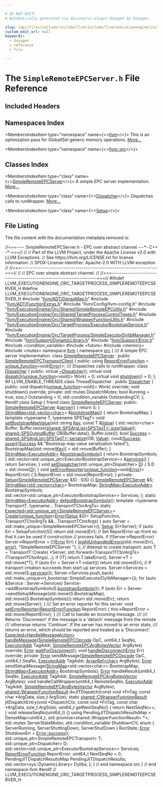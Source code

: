 ```yaml
---

# DO NOT EDIT!
# Automatically generated via docusaurus-plugin-doxygen by Doxygen.

slug: /api/files/include/include/llvm/include/llvm/executionengine/include/llvm/executionengine/orc/include/llvm/executionengine/orc/targetprocess/simpleremoteepcserver-h
custom_edit_url: null
keywords:
  - doxygen
  - reference
  - file

---
```





# The `SimpleRemoteEPCServer.h` File Reference

<DoxygenPage pluginConfig={pluginConfig}>



## Included Headers

<IncludesList>
<IncludesListItem
  filePath="llvm/ADT/DenseMap.h"
  permalink="/docs/api/files/include/include/llvm/include/llvm/adt/densemap-h"
  isLocal="true" />
<IncludesListItem
  filePath="llvm/ADT/FunctionExtras.h"
  permalink="/docs/api/files/include/include/llvm/include/llvm/adt/functionextras-h"
  isLocal="true" />
<IncludesListItem
  filePath="llvm/Config/llvm-config.h"
  permalink=""
  isLocal="true" />
<IncludesListItem
  filePath="llvm/ExecutionEngine/Orc/Shared/SimpleRemoteEPCUtils.h"
  permalink="/docs/api/files/include/include/llvm/include/llvm/executionengine/include/llvm/executionengine/orc/include/llvm/executionengine/orc/shared/simpleremoteepcutils-h"
  isLocal="true" />
<IncludesListItem
  filePath="llvm/ExecutionEngine/Orc/Shared/TargetProcessControlTypes.h"
  permalink="/docs/api/files/include/include/llvm/include/llvm/executionengine/include/llvm/executionengine/orc/include/llvm/executionengine/orc/shared/targetprocesscontroltypes-h"
  isLocal="true" />
<IncludesListItem
  filePath="llvm/ExecutionEngine/Orc/Shared/WrapperFunctionUtils.h"
  permalink="/docs/api/files/include/include/llvm/include/llvm/executionengine/include/llvm/executionengine/orc/include/llvm/executionengine/orc/shared/wrapperfunctionutils-h"
  isLocal="true" />
<IncludesListItem
  filePath="llvm/ExecutionEngine/Orc/TargetProcess/ExecutorBootstrapService.h"
  permalink="/docs/api/files/include/include/llvm/include/llvm/executionengine/include/llvm/executionengine/orc/include/llvm/executionengine/orc/targetprocess/executorbootstrapservice-h"
  isLocal="true" />
<IncludesListItem
  filePath="llvm/ExecutionEngine/Orc/TargetProcess/SimpleExecutorDylibManager.h"
  permalink="/docs/api/files/include/include/llvm/include/llvm/executionengine/include/llvm/executionengine/orc/include/llvm/executionengine/orc/targetprocess/simpleexecutordylibmanager-h"
  isLocal="true" />
<IncludesListItem
  filePath="llvm/Support/DynamicLibrary.h"
  permalink="/docs/api/files/include/include/llvm/include/llvm/support/dynamiclibrary-h"
  isLocal="true" />
<IncludesListItem
  filePath="llvm/Support/Error.h"
  permalink="/docs/api/files/include/include/llvm/include/llvm/support/error-h"
  isLocal="true" />
<IncludesListItem
  filePath="condition_variable"
  permalink=""
  isLocal="false" />
<IncludesListItem
  filePath="future"
  permalink=""
  isLocal="false" />
<IncludesListItem
  filePath="memory"
  permalink=""
  isLocal="false" />
<IncludesListItem
  filePath="mutex"
  permalink=""
  isLocal="false" />
</IncludesList>

## Namespaces Index

<MembersIndex>

<MembersIndexItem
  type="namespace"
  name={<><a href="/docs/api/namespaces/llvm">llvm</a></>}>
This is an optimization pass for GlobalISel generic memory operations. <a href="/docs/api/namespaces/llvm/#details">More...</a>
</MembersIndexItem>

<MembersIndexItem
  type="namespace"
  name={<><a href="/docs/api/namespaces/llvm/orc">llvm::orc</a></>}>
</MembersIndexItem>

</MembersIndex>

## Classes Index

<MembersIndex>

<MembersIndexItem
  type="class"
  name={<><a href="/docs/api/classes/llvm/orc/simpleremoteepcserver">SimpleRemoteEPCServer</a></>}>
A simple EPC server implementation. <a href="/docs/api/classes/llvm/orc/simpleremoteepcserver/#details">More...</a>
</MembersIndexItem>

<MembersIndexItem
  type="class"
  name={<><a href="/docs/api/classes/llvm/orc/simpleremoteepcserver/dispatcher">Dispatcher</a></>}>
Dispatches calls to runWrapper. <a href="/docs/api/classes/llvm/orc/simpleremoteepcserver/dispatcher/#details">More...</a>
</MembersIndexItem>

<MembersIndexItem
  type="class"
  name={<><a href="/docs/api/classes/llvm/orc/simpleremoteepcserver/setup">Setup</a></>}>
</MembersIndexItem>

</MembersIndex>


## File Listing

The file content with the documentation metadata removed is:

<ProgramListing>

<Link id="l00001" /><CodeLine lineNumber="1"><span class="doxyHighlightComment">//===---- SimpleRemoteEPCServer.h - EPC over abstract channel ---&#42;- C++ -&#42;-===//</span></CodeLine>
<Link id="l00002" /><CodeLine lineNumber="2"><span class="doxyHighlightComment">//</span></CodeLine>
<Link id="l00003" /><CodeLine lineNumber="3"><span class="doxyHighlightComment">// Part of the LLVM Project, under the Apache License v2.0 with LLVM Exceptions.</span></CodeLine>
<Link id="l00004" /><CodeLine lineNumber="4"><span class="doxyHighlightComment">// See https://llvm.org/LICENSE.txt for license information.</span></CodeLine>
<Link id="l00005" /><CodeLine lineNumber="5"><span class="doxyHighlightComment">// SPDX-License-Identifier: Apache-2.0 WITH LLVM-exception</span></CodeLine>
<Link id="l00006" /><CodeLine lineNumber="6"><span class="doxyHighlightComment">//</span></CodeLine>
<Link id="l00007" /><CodeLine lineNumber="7"><span class="doxyHighlightComment">//===----------------------------------------------------------------------===//</span></CodeLine>
<Link id="l00008" /><CodeLine lineNumber="8"><span class="doxyHighlightComment">//</span></CodeLine>
<Link id="l00009" /><CodeLine lineNumber="9"><span class="doxyHighlightComment">// EPC over simple abstract channel.</span></CodeLine>
<Link id="l00010" /><CodeLine lineNumber="10"><span class="doxyHighlightComment">//</span></CodeLine>
<Link id="l00011" /><CodeLine lineNumber="11"><span class="doxyHighlightComment">//===----------------------------------------------------------------------===//</span></CodeLine>
<Link id="l00012" /><CodeLine lineNumber="12"></CodeLine>
<Link id="l00013" /><CodeLine lineNumber="13"><span class="doxyHighlightPreprocessor">#ifndef LLVM&#95;EXECUTIONENGINE&#95;ORC&#95;TARGETPROCESS&#95;SIMPLEREMOTEEPCSERVER&#95;H</span></CodeLine>
<Link id="l00014" /><CodeLine lineNumber="14"><span class="doxyHighlightPreprocessor">#define LLVM&#95;EXECUTIONENGINE&#95;ORC&#95;TARGETPROCESS&#95;SIMPLEREMOTEEPCSERVER&#95;H</span></CodeLine>
<Link id="l00015" /><CodeLine lineNumber="15"></CodeLine>
<Link id="l00016" /><CodeLine lineNumber="16"><span class="doxyHighlightPreprocessor">#include &quot;<a href="/docs/api/files/include/include/llvm/include/llvm/adt/densemap-h">llvm/ADT/DenseMap.h</a>&quot;</span></CodeLine>
<Link id="l00017" /><CodeLine lineNumber="17"><span class="doxyHighlightPreprocessor">#include &quot;<a href="/docs/api/files/include/include/llvm/include/llvm/adt/functionextras-h">llvm/ADT/FunctionExtras.h</a>&quot;</span></CodeLine>
<Link id="l00018" /><CodeLine lineNumber="18"><span class="doxyHighlightPreprocessor">#include &quot;llvm/Config/llvm-config.h&quot;</span></CodeLine>
<Link id="l00019" /><CodeLine lineNumber="19"><span class="doxyHighlightPreprocessor">#include &quot;<a href="/docs/api/files/include/include/llvm/include/llvm/executionengine/include/llvm/executionengine/orc/include/llvm/executionengine/orc/shared/simpleremoteepcutils-h">llvm/ExecutionEngine/Orc/Shared/SimpleRemoteEPCUtils.h</a>&quot;</span></CodeLine>
<Link id="l00020" /><CodeLine lineNumber="20"><span class="doxyHighlightPreprocessor">#include &quot;<a href="/docs/api/files/include/include/llvm/include/llvm/executionengine/include/llvm/executionengine/orc/include/llvm/executionengine/orc/shared/targetprocesscontroltypes-h">llvm/ExecutionEngine/Orc/Shared/TargetProcessControlTypes.h</a>&quot;</span></CodeLine>
<Link id="l00021" /><CodeLine lineNumber="21"><span class="doxyHighlightPreprocessor">#include &quot;<a href="/docs/api/files/include/include/llvm/include/llvm/executionengine/include/llvm/executionengine/orc/include/llvm/executionengine/orc/shared/wrapperfunctionutils-h">llvm/ExecutionEngine/Orc/Shared/WrapperFunctionUtils.h</a>&quot;</span></CodeLine>
<Link id="l00022" /><CodeLine lineNumber="22"><span class="doxyHighlightPreprocessor">#include &quot;<a href="/docs/api/files/include/include/llvm/include/llvm/executionengine/include/llvm/executionengine/orc/include/llvm/executionengine/orc/targetprocess/executorbootstrapservice-h">llvm/ExecutionEngine/Orc/TargetProcess/ExecutorBootstrapService.h</a>&quot;</span></CodeLine>
<Link id="l00023" /><CodeLine lineNumber="23"><span class="doxyHighlightPreprocessor">#include &quot;<a href="/docs/api/files/include/include/llvm/include/llvm/executionengine/include/llvm/executionengine/orc/include/llvm/executionengine/orc/targetprocess/simpleexecutordylibmanager-h">llvm/ExecutionEngine/Orc/TargetProcess/SimpleExecutorDylibManager.h</a>&quot;</span></CodeLine>
<Link id="l00024" /><CodeLine lineNumber="24"><span class="doxyHighlightPreprocessor">#include &quot;<a href="/docs/api/files/include/include/llvm/include/llvm/support/dynamiclibrary-h">llvm/Support/DynamicLibrary.h</a>&quot;</span></CodeLine>
<Link id="l00025" /><CodeLine lineNumber="25"><span class="doxyHighlightPreprocessor">#include &quot;<a href="/docs/api/files/include/include/llvm/include/llvm/support/error-h">llvm/Support/Error.h</a>&quot;</span></CodeLine>
<Link id="l00026" /><CodeLine lineNumber="26"></CodeLine>
<Link id="l00027" /><CodeLine lineNumber="27"><span class="doxyHighlightPreprocessor">#include &lt;condition&#95;variable&gt;</span></CodeLine>
<Link id="l00028" /><CodeLine lineNumber="28"><span class="doxyHighlightPreprocessor">#include &lt;future&gt;</span></CodeLine>
<Link id="l00029" /><CodeLine lineNumber="29"><span class="doxyHighlightPreprocessor">#include &lt;memory&gt;</span></CodeLine>
<Link id="l00030" /><CodeLine lineNumber="30"><span class="doxyHighlightPreprocessor">#include &lt;mutex&gt;</span></CodeLine>
<Link id="l00031" /><CodeLine lineNumber="31"></CodeLine>
<Link id="l00032" /><CodeLine lineNumber="32"><span class="doxyHighlightKeyword">namespace </span><span class="doxyHighlight"><a href="/docs/api/namespaces/llvm">llvm</a> &#123;</span></CodeLine>
<Link id="l00033" /><CodeLine lineNumber="33"><span class="doxyHighlightKeyword">namespace </span><span class="doxyHighlight"><a href="/docs/api/namespaces/llvm/orc">orc</a> &#123;</span></CodeLine>
<Link id="l00034" /><CodeLine lineNumber="34"></CodeLine>
<Link id="l00035" /><CodeLine lineNumber="35"><span class="doxyHighlightComment">/// A simple EPC server implementation.</span></CodeLine>
<Link id="l00036" /><CodeLine lineNumber="36" lineLink="/docs/api/classes/llvm/orc/simpleremoteepcserver"><span class="doxyHighlightKeyword">class </span><span class="doxyHighlight"><a href="/docs/api/classes/llvm/orc/simpleremoteepcserver">SimpleRemoteEPCServer</a> : </span><span class="doxyHighlightKeyword">public</span><span class="doxyHighlight"> <a href="/docs/api/classes/llvm/orc/simpleremoteepctransportclient">SimpleRemoteEPCTransportClient</a> &#123;</span></CodeLine>
<Link id="l00037" /><CodeLine lineNumber="37"><span class="doxyHighlightKeyword">public</span><span class="doxyHighlight">:</span></CodeLine>
<Link id="l00038" /><CodeLine lineNumber="38" lineLink="/docs/api/classes/llvm/orc/simpleremoteepcserver/#af2a93fb08dba52798627e77a14ec44a6"><span class="doxyHighlight">  </span><span class="doxyHighlightKeyword">using </span><span class="doxyHighlight"><a href="/docs/api/classes/llvm/orc/simpleremoteepcserver/#af2a93fb08dba52798627e77a14ec44a6">ReportErrorFunction</a> = <a href="/docs/api/classes/llvm/unique-function">unique&#95;function</a>&lt;void(<a href="/docs/api/classes/llvm/error">Error</a>)&gt;;</span></CodeLine>
<Link id="l00039" /><CodeLine lineNumber="39"></CodeLine>
<Link id="l00040" /><CodeLine lineNumber="40"><span class="doxyHighlightComment">  /// Dispatches calls to runWrapper.</span></CodeLine>
<Link id="l00041" /><CodeLine lineNumber="41" lineLink="/docs/api/classes/llvm/orc/simpleremoteepcserver/dispatcher"><span class="doxyHighlight">  </span><span class="doxyHighlightKeyword">class </span><span class="doxyHighlight"><a href="/docs/api/classes/llvm/orc/simpleremoteepcserver/dispatcher">Dispatcher</a> &#123;</span></CodeLine>
<Link id="l00042" /><CodeLine lineNumber="42"><span class="doxyHighlight">  </span><span class="doxyHighlightKeyword">public</span><span class="doxyHighlight">:</span></CodeLine>
<Link id="l00043" /><CodeLine lineNumber="43" lineLink="/docs/api/classes/llvm/orc/simpleremoteepcserver/dispatcher/#a1fa8e79391c0da2479da4528abcc1664"><span class="doxyHighlight">    </span><span class="doxyHighlightKeyword">virtual</span><span class="doxyHighlight"> <a href="/docs/api/classes/llvm/orc/simpleremoteepcserver/dispatcher/#a1fa8e79391c0da2479da4528abcc1664">~Dispatcher</a>();</span></CodeLine>
<Link id="l00044" /><CodeLine lineNumber="44" lineLink="/docs/api/classes/llvm/orc/simpleremoteepcserver/dispatcher/#af82826b096dd5d2a1b7f2f37e13c0e57"><span class="doxyHighlight">    </span><span class="doxyHighlightKeyword">virtual</span><span class="doxyHighlight"> </span><span class="doxyHighlightKeywordType">void</span><span class="doxyHighlight"> <a href="/docs/api/classes/llvm/orc/simpleremoteepcserver/dispatcher/#af82826b096dd5d2a1b7f2f37e13c0e57">dispatch</a>(<a href="/docs/api/classes/llvm/unique-function">unique&#95;function</a>&lt;</span><span class="doxyHighlightKeywordType">void</span><span class="doxyHighlight">()&gt; Work) = 0;</span></CodeLine>
<Link id="l00045" /><CodeLine lineNumber="45" lineLink="/docs/api/classes/llvm/orc/simpleremoteepcserver/dispatcher/#a05ffa4c7a486bc953f61dfc1d8ca916e"><span class="doxyHighlight">    </span><span class="doxyHighlightKeyword">virtual</span><span class="doxyHighlight"> </span><span class="doxyHighlightKeywordType">void</span><span class="doxyHighlight"> <a href="/docs/api/classes/llvm/orc/simpleremoteepcserver/dispatcher/#a05ffa4c7a486bc953f61dfc1d8ca916e">shutdown</a>() = 0;</span></CodeLine>
<Link id="l00046" /><CodeLine lineNumber="46"><span class="doxyHighlight">  &#125;;</span></CodeLine>
<Link id="l00047" /><CodeLine lineNumber="47"></CodeLine>
<Link id="l00048" /><CodeLine lineNumber="48"><span class="doxyHighlightPreprocessor">#if LLVM&#95;ENABLE&#95;THREADS</span></CodeLine>
<Link id="l00049" /><CodeLine lineNumber="49"><span class="doxyHighlight">  </span><span class="doxyHighlightKeyword">class </span><span class="doxyHighlight">ThreadDispatcher : </span><span class="doxyHighlightKeyword">public</span><span class="doxyHighlight"> <a href="/docs/api/classes/llvm/orc/simpleremoteepcserver/dispatcher">Dispatcher</a> &#123;</span></CodeLine>
<Link id="l00050" /><CodeLine lineNumber="50"><span class="doxyHighlight">  </span><span class="doxyHighlightKeyword">public</span><span class="doxyHighlight">:</span></CodeLine>
<Link id="l00051" /><CodeLine lineNumber="51"><span class="doxyHighlight">    </span><span class="doxyHighlightKeywordType">void</span><span class="doxyHighlight"> dispatch(<a href="/docs/api/classes/llvm/unique-function">unique&#95;function</a>&lt;</span><span class="doxyHighlightKeywordType">void</span><span class="doxyHighlight">()&gt; Work) </span><span class="doxyHighlightKeyword">override</span><span class="doxyHighlight">;</span></CodeLine>
<Link id="l00052" /><CodeLine lineNumber="52"><span class="doxyHighlight">    </span><span class="doxyHighlightKeywordType">void</span><span class="doxyHighlight"> shutdown() </span><span class="doxyHighlightKeyword">override</span><span class="doxyHighlight">;</span></CodeLine>
<Link id="l00053" /><CodeLine lineNumber="53"></CodeLine>
<Link id="l00054" /><CodeLine lineNumber="54"><span class="doxyHighlight">  </span><span class="doxyHighlightKeyword">private</span><span class="doxyHighlight">:</span></CodeLine>
<Link id="l00055" /><CodeLine lineNumber="55"><span class="doxyHighlight">    std::mutex DispatchMutex;</span></CodeLine>
<Link id="l00056" /><CodeLine lineNumber="56"><span class="doxyHighlight">    </span><span class="doxyHighlightKeywordType">bool</span><span class="doxyHighlight"> Running = </span><span class="doxyHighlightKeyword">true</span><span class="doxyHighlight">;</span></CodeLine>
<Link id="l00057" /><CodeLine lineNumber="57"><span class="doxyHighlight">    </span><span class="doxyHighlightKeywordType">size&#95;t</span><span class="doxyHighlight"> Outstanding = 0;</span></CodeLine>
<Link id="l00058" /><CodeLine lineNumber="58"><span class="doxyHighlight">    std::condition&#95;variable OutstandingCV;</span></CodeLine>
<Link id="l00059" /><CodeLine lineNumber="59"><span class="doxyHighlight">  &#125;;</span></CodeLine>
<Link id="l00060" /><CodeLine lineNumber="60"><span class="doxyHighlightPreprocessor">#endif</span></CodeLine>
<Link id="l00061" /><CodeLine lineNumber="61"></CodeLine>
<Link id="l00062" /><CodeLine lineNumber="62" lineLink="/docs/api/classes/llvm/orc/simpleremoteepcserver/setup"><span class="doxyHighlight">  </span><span class="doxyHighlightKeyword">class </span><span class="doxyHighlight">Setup &#123;</span></CodeLine>
<Link id="l00063" /><CodeLine lineNumber="63" lineLink="/docs/api/classes/llvm/orc/simpleremoteepcserver/setup/#a2e5057ba48ea4d144e4d4db1fe5d876b"><span class="doxyHighlight">    </span><span class="doxyHighlightKeyword">friend</span><span class="doxyHighlight"> </span><span class="doxyHighlightKeyword">class </span><span class="doxyHighlight"><a href="/docs/api/classes/llvm/orc/simpleremoteepcserver/setup/#a2e5057ba48ea4d144e4d4db1fe5d876b">SimpleRemoteEPCServer</a>;</span></CodeLine>
<Link id="l00064" /><CodeLine lineNumber="64"></CodeLine>
<Link id="l00065" /><CodeLine lineNumber="65"><span class="doxyHighlight">  </span><span class="doxyHighlightKeyword">public</span><span class="doxyHighlight">:</span></CodeLine>
<Link id="l00066" /><CodeLine lineNumber="66" lineLink="/docs/api/classes/llvm/orc/simpleremoteepcserver/setup/#a31accc2fdf921768889213c8dde19e27"><span class="doxyHighlight">    <a href="/docs/api/classes/llvm/orc/simpleremoteepcserver/setup/#a2e5057ba48ea4d144e4d4db1fe5d876b">SimpleRemoteEPCServer</a> &amp;<a href="/docs/api/classes/llvm/orc/simpleremoteepcserver/setup/#a31accc2fdf921768889213c8dde19e27">server</a>() &#123; </span><span class="doxyHighlightKeywordFlow">return</span><span class="doxyHighlight"> S; &#125;</span></CodeLine>
<Link id="l00067" /><CodeLine lineNumber="67" lineLink="/docs/api/classes/llvm/orc/simpleremoteepcserver/setup/#ac375187082cbd8e02e24fca6cac72d25"><span class="doxyHighlight">    <a href="/docs/api/classes/llvm/stringmap">StringMap&lt;std::vector&lt;char&gt;</a>&gt; &amp;<a href="/docs/api/classes/llvm/orc/simpleremoteepcserver/setup/#ac375187082cbd8e02e24fca6cac72d25">bootstrapMap</a>() &#123; </span><span class="doxyHighlightKeywordFlow">return</span><span class="doxyHighlight"> BootstrapMap; &#125;</span></CodeLine>
<Link id="l00068" /><CodeLine lineNumber="68"><span class="doxyHighlight">    </span><span class="doxyHighlightKeyword">template</span><span class="doxyHighlight"> &lt;</span><span class="doxyHighlightKeyword">typename</span><span class="doxyHighlight"> T, </span><span class="doxyHighlightKeyword">typename</span><span class="doxyHighlight"> SPSTagT&gt;</span></CodeLine>
<Link id="l00069" /><CodeLine lineNumber="69" lineLink="/docs/api/classes/llvm/orc/simpleremoteepcserver/setup/#ab895f9e1b14f30370958aee17fff37e1"><span class="doxyHighlight">    </span><span class="doxyHighlightKeywordType">void</span><span class="doxyHighlight"> <a href="/docs/api/classes/llvm/orc/simpleremoteepcserver/setup/#ab895f9e1b14f30370958aee17fff37e1">setBootstrapMapValue</a>(std::string <a href="/docs/api/namespaces/llvm/#a98c6256d0644613c6b5b3e2ef06ef5ce">Key</a>, </span><span class="doxyHighlightKeyword">const</span><span class="doxyHighlight"> T &amp;<a href="/docs/api/classes/llvm/value">Value</a>) &#123;</span></CodeLine>
<Link id="l00070" /><CodeLine lineNumber="70"><span class="doxyHighlight">      std::vector&lt;char&gt; Buffer;</span></CodeLine>
<Link id="l00071" /><CodeLine lineNumber="71"><span class="doxyHighlight">      Buffer.resize(<a href="/docs/api/classes/llvm/orc/shared/spsarglist">shared::SPSArgList&lt;SPSTagT&gt;::size</a>(<a href="/docs/api/classes/llvm/value">Value</a>));</span></CodeLine>
<Link id="l00072" /><CodeLine lineNumber="72"><span class="doxyHighlight">      <a href="/docs/api/classes/llvm/orc/shared/spsoutputbuffer">shared::SPSOutputBuffer</a> OB(Buffer.data(), Buffer.size());</span></CodeLine>
<Link id="l00073" /><CodeLine lineNumber="73"><span class="doxyHighlight">      </span><span class="doxyHighlightKeywordType">bool</span><span class="doxyHighlight"> <a href="/docs/api/files/lib/lib/target/lib/target/aarch64/lib/target/aarch64/disassembler/aarch64disassembler-cpp/#abdb086b34295fb7aa09493c62d798465">Success</a> = <a href="/docs/api/classes/llvm/orc/shared/spsarglist">shared::SPSArgList&lt;SPSTagT&gt;::serialize</a>(OB, <a href="/docs/api/classes/llvm/value">Value</a>);</span></CodeLine>
<Link id="l00074" /><CodeLine lineNumber="74"><span class="doxyHighlight">      (void)<a href="/docs/api/files/lib/lib/target/lib/target/aarch64/lib/target/aarch64/disassembler/aarch64disassembler-cpp/#abdb086b34295fb7aa09493c62d798465">Success</a>;</span></CodeLine>
<Link id="l00075" /><CodeLine lineNumber="75"><span class="doxyHighlight">      <a href="/docs/api/files/lib/lib/target/lib/target/amdgpu/silowercontrolflow-cpp/#a4868c5d81c5ccc98c47aeab6244346a0">assert</a>(<a href="/docs/api/files/lib/lib/target/lib/target/aarch64/lib/target/aarch64/disassembler/aarch64disassembler-cpp/#abdb086b34295fb7aa09493c62d798465">Success</a> &amp;&amp; </span><span class="doxyHighlightStringLiteral">&quot;Bootstrap map value serialization failed&quot;</span><span class="doxyHighlight">);</span></CodeLine>
<Link id="l00076" /><CodeLine lineNumber="76"><span class="doxyHighlight">      BootstrapMap&#91;std::move(<a href="/docs/api/namespaces/llvm/#a98c6256d0644613c6b5b3e2ef06ef5ce">Key</a>)&#93; = std::move(Buffer);</span></CodeLine>
<Link id="l00077" /><CodeLine lineNumber="77"><span class="doxyHighlight">    &#125;</span></CodeLine>
<Link id="l00078" /><CodeLine lineNumber="78" lineLink="/docs/api/classes/llvm/orc/simpleremoteepcserver/setup/#afa13e842b023c8b8e7cee054b9db76eb"><span class="doxyHighlight">    <a href="/docs/api/classes/llvm/stringmap">StringMap&lt;ExecutorAddr&gt;</a> &amp;<a href="/docs/api/classes/llvm/orc/simpleremoteepcserver/setup/#afa13e842b023c8b8e7cee054b9db76eb">bootstrapSymbols</a>() &#123; </span><span class="doxyHighlightKeywordFlow">return</span><span class="doxyHighlight"> BootstrapSymbols; &#125;</span></CodeLine>
<Link id="l00079" /><CodeLine lineNumber="79" lineLink="/docs/api/classes/llvm/orc/simpleremoteepcserver/setup/#a972f984248e665133ec7fe5c2b2d0d26"><span class="doxyHighlight">    std::vector&lt;std::unique&#95;ptr&lt;ExecutorBootstrapService&gt;&gt; &amp;<a href="/docs/api/classes/llvm/orc/simpleremoteepcserver/setup/#a972f984248e665133ec7fe5c2b2d0d26">services</a>() &#123;</span></CodeLine>
<Link id="l00080" /><CodeLine lineNumber="80"><span class="doxyHighlight">      </span><span class="doxyHighlightKeywordFlow">return</span><span class="doxyHighlight"> Services;</span></CodeLine>
<Link id="l00081" /><CodeLine lineNumber="81"><span class="doxyHighlight">    &#125;</span></CodeLine>
<Link id="l00082" /><CodeLine lineNumber="82" lineLink="/docs/api/classes/llvm/orc/simpleremoteepcserver/setup/#a8282f3997f4928d81133287112ad1ce6"><span class="doxyHighlight">    </span><span class="doxyHighlightKeywordType">void</span><span class="doxyHighlight"> <a href="/docs/api/classes/llvm/orc/simpleremoteepcserver/setup/#a8282f3997f4928d81133287112ad1ce6">setDispatcher</a>(std::unique&#95;ptr&lt;Dispatcher&gt; <a href="/docs/api/files/lib/lib/ir/builtingcs-cpp/#a6a9f043784cf87001c84980afa76da82">D</a>) &#123; S.D = std::move(<a href="/docs/api/files/lib/lib/ir/builtingcs-cpp/#a6a9f043784cf87001c84980afa76da82">D</a>); &#125;</span></CodeLine>
<Link id="l00083" /><CodeLine lineNumber="83" lineLink="/docs/api/classes/llvm/orc/simpleremoteepcserver/setup/#a9ebc355ca1707efcf478cc9b40327b4e"><span class="doxyHighlight">    </span><span class="doxyHighlightKeywordType">void</span><span class="doxyHighlight"> <a href="/docs/api/classes/llvm/orc/simpleremoteepcserver/setup/#a9ebc355ca1707efcf478cc9b40327b4e">setErrorReporter</a>(<a href="/docs/api/classes/llvm/unique-function">unique&#95;function</a>&lt;</span><span class="doxyHighlightKeywordType">void</span><span class="doxyHighlight">(<a href="/docs/api/classes/llvm/error">Error</a>)&gt; ReportError) &#123;</span></CodeLine>
<Link id="l00084" /><CodeLine lineNumber="84"><span class="doxyHighlight">      S.ReportError = std::move(ReportError);</span></CodeLine>
<Link id="l00085" /><CodeLine lineNumber="85"><span class="doxyHighlight">    &#125;</span></CodeLine>
<Link id="l00086" /><CodeLine lineNumber="86"></CodeLine>
<Link id="l00087" /><CodeLine lineNumber="87"><span class="doxyHighlight">  </span><span class="doxyHighlightKeyword">private</span><span class="doxyHighlight">:</span></CodeLine>
<Link id="l00088" /><CodeLine lineNumber="88"><span class="doxyHighlight">    <a href="/docs/api/namespaces/llvm/orc/#a1448b52253eb43f8f07b7f5d94336a47aad2376beebecdcf7846ba973fa1a005b">Setup</a>(<a href="/docs/api/classes/llvm/orc/simpleremoteepcserver">SimpleRemoteEPCServer</a> &amp;S) : S(S) &#123;&#125;</span></CodeLine>
<Link id="l00089" /><CodeLine lineNumber="89"><span class="doxyHighlight">    <a href="/docs/api/classes/llvm/orc/simpleremoteepcserver">SimpleRemoteEPCServer</a> &amp;S;</span></CodeLine>
<Link id="l00090" /><CodeLine lineNumber="90"><span class="doxyHighlight">    <a href="/docs/api/classes/llvm/stringmap">StringMap&lt;std::vector&lt;char&gt;</a>&gt; BootstrapMap;</span></CodeLine>
<Link id="l00091" /><CodeLine lineNumber="91"><span class="doxyHighlight">    <a href="/docs/api/classes/llvm/stringmap">StringMap&lt;ExecutorAddr&gt;</a> BootstrapSymbols;</span></CodeLine>
<Link id="l00092" /><CodeLine lineNumber="92"><span class="doxyHighlight">    std::vector&lt;std::unique&#95;ptr&lt;ExecutorBootstrapService&gt;&gt; Services;</span></CodeLine>
<Link id="l00093" /><CodeLine lineNumber="93"><span class="doxyHighlight">  &#125;;</span></CodeLine>
<Link id="l00094" /><CodeLine lineNumber="94"></CodeLine>
<Link id="l00095" /><CodeLine lineNumber="95"><span class="doxyHighlight">  </span><span class="doxyHighlightKeyword">static</span><span class="doxyHighlight"> <a href="/docs/api/classes/llvm/stringmap">StringMap&lt;ExecutorAddr&gt;</a> <a href="/docs/api/classes/llvm/orc/simpleremoteepcserver/#a0d4f063da3bf0cb25ecdf1d8efb56b11">defaultBootstrapSymbols</a>();</span></CodeLine>
<Link id="l00096" /><CodeLine lineNumber="96"></CodeLine>
<Link id="l00097" /><CodeLine lineNumber="97"><span class="doxyHighlight">  </span><span class="doxyHighlightKeyword">template</span><span class="doxyHighlight"> &lt;</span><span class="doxyHighlightKeyword">typename</span><span class="doxyHighlight"> TransportT, </span><span class="doxyHighlightKeyword">typename</span><span class="doxyHighlight">... TransportTCtorArgTs&gt;</span></CodeLine>
<Link id="l00098" /><CodeLine lineNumber="98"><span class="doxyHighlight">  </span><span class="doxyHighlightKeyword">static</span><span class="doxyHighlight"> <a href="/docs/api/classes/llvm/expected">Expected&lt;std::unique&#95;ptr&lt;SimpleRemoteEPCServer&gt;</a>&gt;</span></CodeLine>
<Link id="l00099" /><CodeLine lineNumber="99" lineLink="/docs/api/classes/llvm/orc/simpleremoteepcserver/#a0facce9e327f9772c1ce34cc1f4b0f07"><span class="doxyHighlight">  <a href="/docs/api/classes/llvm/orc/simpleremoteepcserver/#a0facce9e327f9772c1ce34cc1f4b0f07">Create</a>(<a href="/docs/api/classes/llvm/unique-function">unique&#95;function</a>&lt;<a href="/docs/api/namespaces/llvm/#ac226f3d2b9ca090171a8e0a8cb92c343a902b0d55fddef6f8d651fe1035b7d4bd">Error</a>(<a href="/docs/api/classes/llvm/orc/simpleremoteepcserver/setup">Setup</a> &amp;S)&gt; SetupFunction,</span></CodeLine>
<Link id="l00100" /><CodeLine lineNumber="100"><span class="doxyHighlight">         TransportTCtorArgTs &amp;&amp;...TransportTCtorArgs) &#123;</span></CodeLine>
<Link id="l00101" /><CodeLine lineNumber="101"><span class="doxyHighlight">    </span><span class="doxyHighlightKeyword">auto</span><span class="doxyHighlight"> Server = std::make&#95;unique&lt;SimpleRemoteEPCServer&gt;();</span></CodeLine>
<Link id="l00102" /><CodeLine lineNumber="102"><span class="doxyHighlight">    <a href="/docs/api/classes/llvm/orc/simpleremoteepcserver/setup">Setup</a> S(&#42;Server);</span></CodeLine>
<Link id="l00103" /><CodeLine lineNumber="103"><span class="doxyHighlight">    </span><span class="doxyHighlightKeywordFlow">if</span><span class="doxyHighlight"> (</span><span class="doxyHighlightKeyword">auto</span><span class="doxyHighlight"> Err = SetupFunction(S))</span></CodeLine>
<Link id="l00104" /><CodeLine lineNumber="104"><span class="doxyHighlight">      </span><span class="doxyHighlightKeywordFlow">return</span><span class="doxyHighlight"> std::move(Err);</span></CodeLine>
<Link id="l00105" /><CodeLine lineNumber="105"></CodeLine>
<Link id="l00106" /><CodeLine lineNumber="106"><span class="doxyHighlight">    </span><span class="doxyHighlightComment">// Set ReportError up-front so that it can be used if construction</span></CodeLine>
<Link id="l00107" /><CodeLine lineNumber="107"><span class="doxyHighlight">    </span><span class="doxyHighlightComment">// process fails.</span></CodeLine>
<Link id="l00108" /><CodeLine lineNumber="108"><span class="doxyHighlight">    </span><span class="doxyHighlightKeywordFlow">if</span><span class="doxyHighlight"> (!Server-&gt;ReportError)</span></CodeLine>
<Link id="l00109" /><CodeLine lineNumber="109"><span class="doxyHighlight">      Server-&gt;ReportError = &#91;&#93;(<a href="/docs/api/classes/llvm/error">Error</a> Err) &#123;</span></CodeLine>
<Link id="l00110" /><CodeLine lineNumber="110"><span class="doxyHighlight">        <a href="/docs/api/namespaces/llvm/#a065ed35b75b9eeb5cca1aa73bcae7183">logAllUnhandledErrors</a>(std::move(Err), <a href="/docs/api/namespaces/llvm/#a9a7b5c68c90f85baaedaa854cc5002cc">errs</a>(), </span><span class="doxyHighlightStringLiteral">&quot;SimpleRemoteEPCServer &quot;</span><span class="doxyHighlight">);</span></CodeLine>
<Link id="l00111" /><CodeLine lineNumber="111"><span class="doxyHighlight">      &#125;;</span></CodeLine>
<Link id="l00112" /><CodeLine lineNumber="112"></CodeLine>
<Link id="l00113" /><CodeLine lineNumber="113"><span class="doxyHighlight">    </span><span class="doxyHighlightComment">// Attempt to create transport.</span></CodeLine>
<Link id="l00114" /><CodeLine lineNumber="114"><span class="doxyHighlight">    </span><span class="doxyHighlightKeyword">auto</span><span class="doxyHighlight"> T = TransportT::Create(</span></CodeLine>
<Link id="l00115" /><CodeLine lineNumber="115"><span class="doxyHighlight">        &#42;Server, std::forward&lt;TransportTCtorArgTs&gt;(TransportTCtorArgs)...);</span></CodeLine>
<Link id="l00116" /><CodeLine lineNumber="116"><span class="doxyHighlight">    </span><span class="doxyHighlightKeywordFlow">if</span><span class="doxyHighlight"> (!T)</span></CodeLine>
<Link id="l00117" /><CodeLine lineNumber="117"><span class="doxyHighlight">      </span><span class="doxyHighlightKeywordFlow">return</span><span class="doxyHighlight"> T.takeError();</span></CodeLine>
<Link id="l00118" /><CodeLine lineNumber="118"><span class="doxyHighlight">    Server-&gt;T = std::move(&#42;T);</span></CodeLine>
<Link id="l00119" /><CodeLine lineNumber="119"><span class="doxyHighlight">    </span><span class="doxyHighlightKeywordFlow">if</span><span class="doxyHighlight"> (</span><span class="doxyHighlightKeyword">auto</span><span class="doxyHighlight"> Err = Server-&gt;T-&gt;start())</span></CodeLine>
<Link id="l00120" /><CodeLine lineNumber="120"><span class="doxyHighlight">      </span><span class="doxyHighlightKeywordFlow">return</span><span class="doxyHighlight"> std::move(Err);</span></CodeLine>
<Link id="l00121" /><CodeLine lineNumber="121"></CodeLine>
<Link id="l00122" /><CodeLine lineNumber="122"><span class="doxyHighlight">    </span><span class="doxyHighlightComment">// If transport creation succeeds then start up services.</span></CodeLine>
<Link id="l00123" /><CodeLine lineNumber="123"><span class="doxyHighlight">    Server-&gt;Services = std::move(S.<a href="/docs/api/classes/llvm/orc/simpleremoteepcserver/setup/#a972f984248e665133ec7fe5c2b2d0d26">services</a>());</span></CodeLine>
<Link id="l00124" /><CodeLine lineNumber="124"><span class="doxyHighlight">    Server-&gt;Services.push&#95;back(</span></CodeLine>
<Link id="l00125" /><CodeLine lineNumber="125"><span class="doxyHighlight">        std::make&#95;unique&lt;rt&#95;bootstrap::SimpleExecutorDylibManager&gt;());</span></CodeLine>
<Link id="l00126" /><CodeLine lineNumber="126"><span class="doxyHighlight">    </span><span class="doxyHighlightKeywordFlow">for</span><span class="doxyHighlight"> (</span><span class="doxyHighlightKeyword">auto</span><span class="doxyHighlight"> &amp;Service : Server-&gt;Services)</span></CodeLine>
<Link id="l00127" /><CodeLine lineNumber="127"><span class="doxyHighlight">      Service-&gt;addBootstrapSymbols(S.<a href="/docs/api/classes/llvm/orc/simpleremoteepcserver/setup/#afa13e842b023c8b8e7cee054b9db76eb">bootstrapSymbols</a>());</span></CodeLine>
<Link id="l00128" /><CodeLine lineNumber="128"></CodeLine>
<Link id="l00129" /><CodeLine lineNumber="129"><span class="doxyHighlight">    </span><span class="doxyHighlightKeywordFlow">if</span><span class="doxyHighlight"> (</span><span class="doxyHighlightKeyword">auto</span><span class="doxyHighlight"> Err = Server-&gt;sendSetupMessage(std::move(S.BootstrapMap),</span></CodeLine>
<Link id="l00130" /><CodeLine lineNumber="130"><span class="doxyHighlight">                                            std::move(S.BootstrapSymbols)))</span></CodeLine>
<Link id="l00131" /><CodeLine lineNumber="131"><span class="doxyHighlight">      </span><span class="doxyHighlightKeywordFlow">return</span><span class="doxyHighlight"> std::move(Err);</span></CodeLine>
<Link id="l00132" /><CodeLine lineNumber="132"><span class="doxyHighlight">    </span><span class="doxyHighlightKeywordFlow">return</span><span class="doxyHighlight"> std::move(Server);</span></CodeLine>
<Link id="l00133" /><CodeLine lineNumber="133"><span class="doxyHighlight">  &#125;</span></CodeLine>
<Link id="l00134" /><CodeLine lineNumber="134"></CodeLine>
<Link id="l00135" /><CodeLine lineNumber="135"><span class="doxyHighlightComment">  /// Set an error reporter for this server.</span></CodeLine>
<Link id="l00136" /><CodeLine lineNumber="136" lineLink="/docs/api/classes/llvm/orc/simpleremoteepcserver/#a0a3bc49181577ee8f0fd31e6539be748"><span class="doxyHighlight">  </span><span class="doxyHighlightKeywordType">void</span><span class="doxyHighlight"> <a href="/docs/api/classes/llvm/orc/simpleremoteepcserver/#a0a3bc49181577ee8f0fd31e6539be748">setErrorReporter</a>(<a href="/docs/api/classes/llvm/orc/simpleremoteepcserver/#af2a93fb08dba52798627e77a14ec44a6">ReportErrorFunction</a> ReportError) &#123;</span></CodeLine>
<Link id="l00137" /><CodeLine lineNumber="137"><span class="doxyHighlight">    this-&gt;ReportError = std::move(ReportError);</span></CodeLine>
<Link id="l00138" /><CodeLine lineNumber="138"><span class="doxyHighlight">  &#125;</span></CodeLine>
<Link id="l00139" /><CodeLine lineNumber="139"></CodeLine>
<Link id="l00140" /><CodeLine lineNumber="140"><span class="doxyHighlightComment">  /// Call to handle an incoming message.</span></CodeLine>
<Link id="l00141" /><CodeLine lineNumber="141"><span class="doxyHighlightComment">  ///</span></CodeLine>
<Link id="l00142" /><CodeLine lineNumber="142"><span class="doxyHighlightComment">  /// Returns &#39;Disconnect&#39; if the message is a &#39;detach&#39; message from the remote</span></CodeLine>
<Link id="l00143" /><CodeLine lineNumber="143"><span class="doxyHighlightComment">  /// otherwise returns &#39;Continue&#39;. If the server has moved to an error state,</span></CodeLine>
<Link id="l00144" /><CodeLine lineNumber="144"><span class="doxyHighlightComment">  /// returns an error, which should be reported and treated as a &#39;Disconnect&#39;.</span></CodeLine>
<Link id="l00145" /><CodeLine lineNumber="145"><span class="doxyHighlight">  <a href="/docs/api/classes/llvm/expected">Expected&lt;HandleMessageAction&gt;</a></span></CodeLine>
<Link id="l00146" /><CodeLine lineNumber="146"><span class="doxyHighlight">  <a href="/docs/api/classes/llvm/orc/simpleremoteepcserver/#a7cebd705ee395af11d16ce83bad8060e">handleMessage</a>(<a href="/docs/api/namespaces/llvm/orc/#a1448b52253eb43f8f07b7f5d94336a47">SimpleRemoteEPCOpcode</a> OpC, uint64&#95;t SeqNo, <a href="/docs/api/classes/llvm/orc/executoraddr">ExecutorAddr</a> TagAddr,</span></CodeLine>
<Link id="l00147" /><CodeLine lineNumber="147"><span class="doxyHighlight">                <a href="/docs/api/namespaces/llvm/orc/#a7b57ebab4d32c81530df07ac39a3b0ca">SimpleRemoteEPCArgBytesVector</a> ArgBytes) </span><span class="doxyHighlightKeyword">override</span><span class="doxyHighlight">;</span></CodeLine>
<Link id="l00148" /><CodeLine lineNumber="148"></CodeLine>
<Link id="l00149" /><CodeLine lineNumber="149"><span class="doxyHighlight">  <a href="/docs/api/classes/llvm/error">Error</a> <a href="/docs/api/classes/llvm/orc/simpleremoteepcserver/#ae259ce83b3dc0da12f3e72749392bfe0">waitForDisconnect</a>();</span></CodeLine>
<Link id="l00150" /><CodeLine lineNumber="150"></CodeLine>
<Link id="l00151" /><CodeLine lineNumber="151"><span class="doxyHighlight">  </span><span class="doxyHighlightKeywordType">void</span><span class="doxyHighlight"> <a href="/docs/api/classes/llvm/orc/simpleremoteepcserver/#aae9a77420cb32624ef47463b05ac6cb6">handleDisconnect</a>(<a href="/docs/api/classes/llvm/error">Error</a> Err) </span><span class="doxyHighlightKeyword">override</span><span class="doxyHighlight">;</span></CodeLine>
<Link id="l00152" /><CodeLine lineNumber="152"></CodeLine>
<Link id="l00153" /><CodeLine lineNumber="153"><span class="doxyHighlightKeyword">private</span><span class="doxyHighlight">:</span></CodeLine>
<Link id="l00154" /><CodeLine lineNumber="154"><span class="doxyHighlight">  <a href="/docs/api/classes/llvm/error">Error</a> sendMessage(<a href="/docs/api/namespaces/llvm/orc/#a1448b52253eb43f8f07b7f5d94336a47">SimpleRemoteEPCOpcode</a> OpC, uint64&#95;t SeqNo,</span></CodeLine>
<Link id="l00155" /><CodeLine lineNumber="155"><span class="doxyHighlight">                    <a href="/docs/api/classes/llvm/orc/executoraddr">ExecutorAddr</a> TagAddr, <a href="/docs/api/classes/llvm/arrayref">ArrayRef&lt;char&gt;</a> ArgBytes);</span></CodeLine>
<Link id="l00156" /><CodeLine lineNumber="156"></CodeLine>
<Link id="l00157" /><CodeLine lineNumber="157"><span class="doxyHighlight">  <a href="/docs/api/classes/llvm/error">Error</a> sendSetupMessage(<a href="/docs/api/classes/llvm/stringmap">StringMap</a>&lt;std::vector&lt;char&gt;&gt; BootstrapMap,</span></CodeLine>
<Link id="l00158" /><CodeLine lineNumber="158"><span class="doxyHighlight">                         <a href="/docs/api/classes/llvm/stringmap">StringMap&lt;ExecutorAddr&gt;</a> BootstrapSymbols);</span></CodeLine>
<Link id="l00159" /><CodeLine lineNumber="159"></CodeLine>
<Link id="l00160" /><CodeLine lineNumber="160"><span class="doxyHighlight">  <a href="/docs/api/classes/llvm/error">Error</a> handleResult(uint64&#95;t SeqNo, <a href="/docs/api/classes/llvm/orc/executoraddr">ExecutorAddr</a> TagAddr,</span></CodeLine>
<Link id="l00161" /><CodeLine lineNumber="161"><span class="doxyHighlight">                     <a href="/docs/api/namespaces/llvm/orc/#a7b57ebab4d32c81530df07ac39a3b0ca">SimpleRemoteEPCArgBytesVector</a> ArgBytes);</span></CodeLine>
<Link id="l00162" /><CodeLine lineNumber="162"><span class="doxyHighlight">  </span><span class="doxyHighlightKeywordType">void</span><span class="doxyHighlight"> handleCallWrapper(uint64&#95;t RemoteSeqNo, <a href="/docs/api/classes/llvm/orc/executoraddr">ExecutorAddr</a> TagAddr,</span></CodeLine>
<Link id="l00163" /><CodeLine lineNumber="163"><span class="doxyHighlight">                         <a href="/docs/api/namespaces/llvm/orc/#a7b57ebab4d32c81530df07ac39a3b0ca">SimpleRemoteEPCArgBytesVector</a> ArgBytes);</span></CodeLine>
<Link id="l00164" /><CodeLine lineNumber="164"></CodeLine>
<Link id="l00165" /><CodeLine lineNumber="165"><span class="doxyHighlight">  <a href="/docs/api/classes/llvm/orc/shared/wrapperfunctionresult">shared::WrapperFunctionResult</a></span></CodeLine>
<Link id="l00166" /><CodeLine lineNumber="166"><span class="doxyHighlight">  doJITDispatch(</span><span class="doxyHighlightKeyword">const</span><span class="doxyHighlight"> </span><span class="doxyHighlightKeywordType">void</span><span class="doxyHighlight"> &#42;FnTag, </span><span class="doxyHighlightKeyword">const</span><span class="doxyHighlight"> </span><span class="doxyHighlightKeywordType">char</span><span class="doxyHighlight"> &#42;ArgData, </span><span class="doxyHighlightKeywordType">size&#95;t</span><span class="doxyHighlight"> ArgSize);</span></CodeLine>
<Link id="l00167" /><CodeLine lineNumber="167"></CodeLine>
<Link id="l00168" /><CodeLine lineNumber="168"><span class="doxyHighlight">  </span><span class="doxyHighlightKeyword">static</span><span class="doxyHighlight"> <a href="/docs/api/structs/llvm/orc/shared/cwrapperfunctionresult">shared::CWrapperFunctionResult</a> jitDispatchEntry(</span><span class="doxyHighlightKeywordType">void</span><span class="doxyHighlight"> &#42;DispatchCtx,</span></CodeLine>
<Link id="l00169" /><CodeLine lineNumber="169"><span class="doxyHighlight">                                                         </span><span class="doxyHighlightKeyword">const</span><span class="doxyHighlight"> </span><span class="doxyHighlightKeywordType">void</span><span class="doxyHighlight"> &#42;FnTag,</span></CodeLine>
<Link id="l00170" /><CodeLine lineNumber="170"><span class="doxyHighlight">                                                         </span><span class="doxyHighlightKeyword">const</span><span class="doxyHighlight"> </span><span class="doxyHighlightKeywordType">char</span><span class="doxyHighlight"> &#42;ArgData,</span></CodeLine>
<Link id="l00171" /><CodeLine lineNumber="171"><span class="doxyHighlight">                                                         </span><span class="doxyHighlightKeywordType">size&#95;t</span><span class="doxyHighlight"> ArgSize);</span></CodeLine>
<Link id="l00172" /><CodeLine lineNumber="172"></CodeLine>
<Link id="l00173" /><CodeLine lineNumber="173"><span class="doxyHighlight">  uint64&#95;t getNextSeqNo() &#123; </span><span class="doxyHighlightKeywordFlow">return</span><span class="doxyHighlight"> NextSeqNo++; &#125;</span></CodeLine>
<Link id="l00174" /><CodeLine lineNumber="174"><span class="doxyHighlight">  </span><span class="doxyHighlightKeywordType">void</span><span class="doxyHighlight"> releaseSeqNo(uint64&#95;t) &#123;&#125;</span></CodeLine>
<Link id="l00175" /><CodeLine lineNumber="175"></CodeLine>
<Link id="l00176" /><CodeLine lineNumber="176"><span class="doxyHighlight">  </span><span class="doxyHighlightKeyword">using </span><span class="doxyHighlight">PendingJITDispatchResultsMap =</span></CodeLine>
<Link id="l00177" /><CodeLine lineNumber="177"><span class="doxyHighlight">      DenseMap&lt;uint64&#95;t, std::promise&lt;shared::WrapperFunctionResult&gt; &#42;&gt;;</span></CodeLine>
<Link id="l00178" /><CodeLine lineNumber="178"></CodeLine>
<Link id="l00179" /><CodeLine lineNumber="179"><span class="doxyHighlight">  std::mutex ServerStateMutex;</span></CodeLine>
<Link id="l00180" /><CodeLine lineNumber="180"><span class="doxyHighlight">  std::condition&#95;variable ShutdownCV;</span></CodeLine>
<Link id="l00181" /><CodeLine lineNumber="181"><span class="doxyHighlight">  </span><span class="doxyHighlightKeyword">enum</span><span class="doxyHighlight"> &#123; ServerRunning, ServerShuttingDown, ServerShutDown &#125; RunState;</span></CodeLine>
<Link id="l00182" /><CodeLine lineNumber="182"><span class="doxyHighlight">  <a href="/docs/api/namespaces/llvm/#ac226f3d2b9ca090171a8e0a8cb92c343a902b0d55fddef6f8d651fe1035b7d4bd">Error</a> ShutdownErr = <a href="/docs/api/classes/llvm/error/#a4dfd0813c3d0e0a30439b5a3e9196b59">Error::success</a>();</span></CodeLine>
<Link id="l00183" /><CodeLine lineNumber="183"><span class="doxyHighlight">  std::unique&#95;ptr&lt;SimpleRemoteEPCTransport&gt; T;</span></CodeLine>
<Link id="l00184" /><CodeLine lineNumber="184"><span class="doxyHighlight">  std::unique&#95;ptr&lt;Dispatcher&gt; D;</span></CodeLine>
<Link id="l00185" /><CodeLine lineNumber="185"><span class="doxyHighlight">  std::vector&lt;std::unique&#95;ptr&lt;ExecutorBootstrapService&gt;&gt; Services;</span></CodeLine>
<Link id="l00186" /><CodeLine lineNumber="186"><span class="doxyHighlight">  <a href="/docs/api/classes/llvm/orc/simpleremoteepcserver/#af2a93fb08dba52798627e77a14ec44a6">ReportErrorFunction</a> ReportError;</span></CodeLine>
<Link id="l00187" /><CodeLine lineNumber="187"></CodeLine>
<Link id="l00188" /><CodeLine lineNumber="188"><span class="doxyHighlight">  uint64&#95;t NextSeqNo = 0;</span></CodeLine>
<Link id="l00189" /><CodeLine lineNumber="189"><span class="doxyHighlight">  PendingJITDispatchResultsMap PendingJITDispatchResults;</span></CodeLine>
<Link id="l00190" /><CodeLine lineNumber="190"><span class="doxyHighlight">  std::vector&lt;sys::DynamicLibrary&gt; Dylibs;</span></CodeLine>
<Link id="l00191" /><CodeLine lineNumber="191"><span class="doxyHighlight">&#125;;</span></CodeLine>
<Link id="l00192" /><CodeLine lineNumber="192"></CodeLine>
<Link id="l00193" /><CodeLine lineNumber="193"><span class="doxyHighlight">&#125; </span><span class="doxyHighlightComment">// end namespace orc</span></CodeLine>
<Link id="l00194" /><CodeLine lineNumber="194"><span class="doxyHighlight">&#125; </span><span class="doxyHighlightComment">// end namespace llvm</span></CodeLine>
<Link id="l00195" /><CodeLine lineNumber="195"></CodeLine>
<Link id="l00196" /><CodeLine lineNumber="196"><span class="doxyHighlightPreprocessor">#endif </span><span class="doxyHighlightComment">// LLVM&#95;EXECUTIONENGINE&#95;ORC&#95;TARGETPROCESS&#95;SIMPLEREMOTEEPCSERVER&#95;H</span></CodeLine>

</ProgramListing>


</DoxygenPage>
